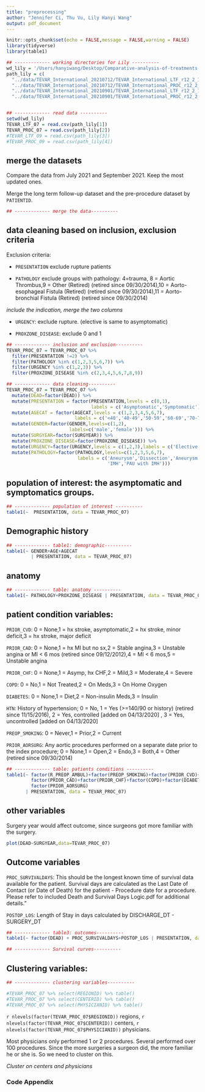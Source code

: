 ```yaml
---
title: "preprocessing"
author: "Jennifer Ci, Thu Vu, Lily Hanyi Wang"
output: pdf_document
---
```


```r
knitr::opts_chunk$set(echo = FALSE,message = FALSE,warning = FALSE)
library(tidyverse)
library(table1)

```


```r
## ------------- working directories for Lily ----------
wd_lily = '/Users/hanyiwang/Desktop/Comparative-analysis-of-treatments-of-CAA'
path_lily = c(
  "../data/TEVAR_International_20210712/TEVAR_International_LTF_r12_2_14_20210701.csv",
  "../data/TEVAR_International_20210712/TEVAR_International_PROC_r12_2_14_20210701.csv",
  "../data/TEVAR_International_20210901/TEVAR_International_LTF_r12_2_14_20210901.csv",
  "../data/TEVAR_International_20210901/TEVAR_International_PROC_r12_2_14_20210901.csv")


## ------------- read data ----------
setwd(wd_lily)
TEVAR_LTF_07 = read.csv(path_lily[1])
TEVAR_PROC_07 = read.csv(path_lily[2])
#TEVAR_LTF_09 = read.csv(path_lily[3])
#TEVAR_PROC_09 = read.csv(path_lily[4])
```

## merge the datasets

Compare the data from July 2021 and September 2021. Keep the most updated ones.

Merge the long term follow-up dataset and the pre-procedure dataset by `PATIENTID`.

```r
## ------------- merge the data----------

```

## data cleaning based on inclusion, exclusion criteria

Exclusion criteria:

- `PRESENTATION` exclude rupture patients

- `PATHOLOGY` exclude groups with pathology: 4=trauma, 8 = Aortic Thrombus,9 = Other (Retired) (retired since 09/30/2014),10 = Aorto-esophageal Fistula (Retired) (retired since 09/30/2014),11 = Aorto-bronchial Fistula (Retired) (retired since 09/30/2014)

*include the indication, merge the two columns*

- `URGENCY`: exclude rupture. (elective is same to asymptomatic)

- `PROXZONE_DISEASE`: exclude 0 and 1 

```r
## ------------- inclusion and exclusion----------
TEVAR_PROC_07 = TEVAR_PROC_07 %>% 
  filter(PRESENTATION !=2) %>%
  filter(PATHOLOGY %in% c(1,2,3,5,6,7)) %>%
  filter(URGENCY %in% c(1,2,3)) %>%
  filter(PROXZONE_DISEASE %in% c(2,3,4,5,6,7,8,9))

## ------------- data cleaning----------
TEVAR_PROC_07 = TEVAR_PROC_07 %>% 
  mutate(DEAD=factor(DEAD)) %>%
  mutate(PRESENTATION = factor(PRESENTATION,levels = c(0,1),
                               labels = c('Asymptomatic','Symptomatic'))) %>%
  mutate(AGECAT = factor(AGECAT,levels = c(1,2,3,4,5,6,7),
                         labels = c('<40','40-49','50-59','60-69','70-79','80-89','>89'))) %>%
  mutate(GENDER=factor(GENDER,levels=c(1,2),
                       labels=c('male','female'))) %>%
  mutate(SURGYEAR=factor(SURGYEAR)) %>%
  mutate(PROXZONE_DISEASE=factor(PROXZONE_DISEASE)) %>%
  mutate(URGENCY=factor(URGENCY,levels = c(1,2,3),labels = c('Elective','Urgent','Emergent'))) %>%
  mutate(PATHOLOGY=factor(PATHOLOGY,levels=c(1,2,3,5,6,7),
                          labels = c('Aneurysm','Dissection','Aneurysm from dissection','PAU',
                                     'IMH','PAU with IMH')))

```


## population of interest: the asymptomatic and symptomatics groups. 

```r
## ------------- population of interest ----------
table1(~  PRESENTATION, data = TEVAR_PROC_07)
```



## Demographic history

```r
## ------------- table1: demographic----------
table1(~ GENDER+AGE+AGECAT
         | PRESENTATION, data = TEVAR_PROC_07)
```

## anatomy

```r
## ------------- table: anatomy ----------
table1(~ PATHOLOGY+PROXZONE_DISEASE | PRESENTATION, data = TEVAR_PROC_07)
```


## patient condition variables:

`PRIOR_CVD`: 0 = None,1 = hx stroke, asymptomatic,2 = hx stroke, minor deficit,3 = hx stroke, major deficit

`PRIOR_CAD`: 0 = None,1 = hx MI but no sx,2 = Stable angina,3 = Unstable angina or MI < 6 mos (retired since 09/12/2012),4 = MI < 6 mos,5 = Unstable angina

`PRIOR_CHF`: 0 = None,1 = Asymp, hx CHF,2 = Mild,3 = Moderate,4 = Severe

`COPD`: 0 = No,1 = Not Treated,2 = On Meds,3 = On Home Oxygen

`DIABETES`: 0 = None,1 = Diet,2 = Non-insulin Meds,3 = Insulin

`HTN`: History of hypertension; 0 = No, 1 = Yes (>=140/90 or history) (retired since 11/15/2016), 2 = Yes, controlled  [added on 04/13/2020] , 3 = Yes, uncontrolled  [added on 04/13/2020]

`PREOP_SMOKING`: 0 = Never,1 = Prior,2 = Current

`PRIOR_AORSURG`: Any aortic procedures performed on a separate date prior to the index procedure; 0 = None,1 = Open,2 = Endo,3 = Both,4 = Other (retired since 09/30/2014)

```r
## ------------- table: patients conditions ----------
table1(~ factor(R_PREOP_AMBUL)+factor(PREOP_SMOKING)+factor(PRIOR_CVD)+
         factor(PRIOR_CAD)+factor(PRIOR_CHF)+factor(COPD)+factor(DIABETES)+factor(HTN)+
         factor(PRIOR_AORSURG)
       | PRESENTATION, data = TEVAR_PROC_07)

```

## other variables

Surgery year would affect outcome, since surgeons got more familiar with the surgery.

```r
plot(DEAD~SURGYEAR,data=TEVAR_PROC_07)
```


## Outcome variables

`PROC_SURVIVALDAYS`: This should be the longest known time of survival data available for the patient. 
Survival days are calculated as the Last Date of Contact (or Date of Death) for the patient - Procedure date for a procedure. Please refer to included Death and Survival Days Logic.pdf for additional details."

`POSTOP_LOS`: Length of Stay in days calculated by DISCHARGE_DT - SURGERY_DT


```r
## ------------- table3: outcomes----------
table1(~ factor(DEAD) + PROC_SURVIVALDAYS+POSTOP_LOS | PRESENTATION, data = TEVAR_PROC_07)

## ------------- Survival curves----------

```

## Clustering variables:

```r
## ------------- clustering variables----------

#TEVAR_PROC_07 %>% select(REGIONID) %>% table() 
#TEVAR_PROC_07 %>% select(CENTERID) %>% table() 
#TEVAR_PROC_07 %>% select(PHYSICIANID) %>% table() 
```

`r nlevels(factor(TEVAR_PROC_07$REGIONID))` regions, `r nlevels(factor(TEVAR_PROC_07$CENTERID))` centers, `r nlevels(factor(TEVAR_PROC_07$PHYSICIANID))` physicians. 

Most physicians only performed 1 or 2 procedures. Several performed over 100 procedures. Since the more surgeries a surgeon did, the more familiar he or she is. So we need to cluster on this.

*Cluster on centers and physicians*

\newpage
### Code Appendix

```r
```


